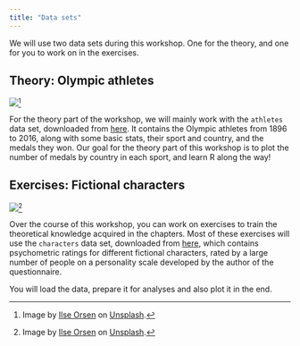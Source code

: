 ```yaml
---
title: "Data sets"
---
```


We will use two data sets during this workshop. One for the theory, and one for you to work on in the exercises.

## Theory: Olympic athletes

![](../pictures/olympics.jpg)[^1]

[^1]: Image by [Ilse Orsen](https://unsplash.com/de/@lgtts?utm_source=unsplash&utm_medium=referral&utm_content=creditCopyText) on [Unsplash](https://unsplash.com/de/fotos/fwPHQB4kGzA?utm_source=unsplash&utm_medium=referral&utm_content=creditCopyText).

For the theory part of the workshop, we will mainly work with the `athletes` data set, downloaded from [here](https://www.kaggle.com/datasets/heesoo37/120-years-of-olympic-history-athletes-and-results). It contains the Olympic athletes from 1896 to 2016, along with some basic stats, their sport and country, and the medals they won. Our goal for the theory part of this workshop is to plot the number of medals by country in each sport, and learn R along the way!

## Exercises: Fictional characters

![](../pictures/friends.jpg)[^2]

[^2]: Image by [Ilse Orsen](https://unsplash.com/de/@lgtts?utm_source=unsplash&utm_medium=referral&utm_content=creditCopyText) on [Unsplash](https://unsplash.com/de/fotos/fwPHQB4kGzA?utm_source=unsplash&utm_medium=referral&utm_content=creditCopyText).

Over the course of this workshop, you can work on exercises to train the theoretical knowledge acquired in the chapters. Most of these exercises will use the `characters` data set, downloaded from [here](https://openpsychometrics.org/tests/characters/documentation/), which contains psychometric ratings for different fictional characters, rated by a large number of people on a personality scale developed by the author of the questionnaire.

You will load the data, prepare it for analyses and also plot it in the end. 
